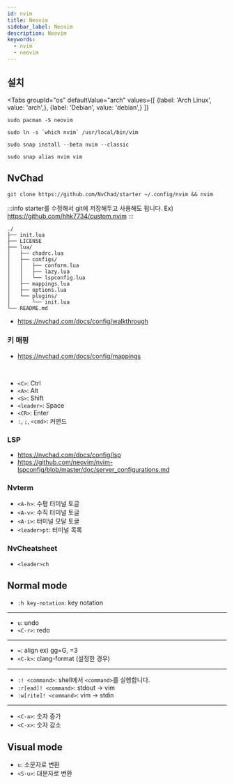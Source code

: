 ```yaml
---
id: nvim
title: Neovim
sidebar_label: Neovim
description: Neovim
keywords:
  - nvim
  - neovim
---
```



## 설치

<Tabs
    groupId="os"
    defaultValue="arch"
    values={[
        {label: 'Arch Linux', value: 'arch',},
        {label: 'Debian', value: 'debian',}
    ]}
>

<TabItem value="arch">

```shell
sudo pacman -S neovim
```

```shell
sudo ln -s `which nvim` /usr/local/bin/vim
```

</TabItem>

<TabItem value="debian">

```shell
sudo snap install --beta nvim --classic
```

```shell
sudo snap alias nvim vim
```

</TabItem>

</Tabs>

## NvChad

```shell
git clone https://github.com/NvChad/starter ~/.config/nvim && nvim
```

:::info
starter를 수정해서 git에 저장해두고 사용해도 됩니다. Ex) https://github.com/hhk7734/custom.nvim
:::

```shell
./
├── init.lua
├── LICENSE
├── lua/
│   ├── chadrc.lua
│   ├── configs/
│   │   ├── conform.lua
│   │   ├── lazy.lua
│   │   └── lspconfig.lua
│   ├── mappings.lua
│   ├── options.lua
│   └── plugins/
│       └── init.lua
└── README.md
```

- https://nvchad.com/docs/config/walkthrough

### 키 매핑

- https://nvchad.com/docs/config/mappings

<br />

- `<C>`: Ctrl
- `<A>`: Alt
- `<S>`: Shift
- `<leader>`: Space
- `<CR>`: Enter
- `:`, `;`, `<cmd>`: 커맨드

### LSP

- https://nvchad.com/docs/config/lsp
- https://github.com/neovim/nvim-lspconfig/blob/master/doc/server_configurations.md

### Nvterm

- `<A-h>`: 수평 터미널 토글
- `<A-v>`: 수직 터미널 토글
- `<A-i>`: 터미널 모달 토글
- `<leader>pt`: 터미널 목록

### NvCheatsheet

- `<leader>ch`

## Normal mode

- `:h key-notation`: key notation

---

- `u`: undo
- `<C-r>`: redo

---

- `=`: align ex) gg=G, =3
- `<C-k>`: clang-format (설정한 경우)

---

- `:! <command>`: shell에서 `<command>`를 실행합니다.
- `:r[ead]! <command>`: stdout -> vim
- `:w[rite]! <command>`: vim -> stdin

---

- `<C-a>`: 숫자 증가
- `<C-x>`: 숫자 감소

## Visual mode

- `u`: 소문자로 변환
- `<S-u>`: 대문자로 변환
